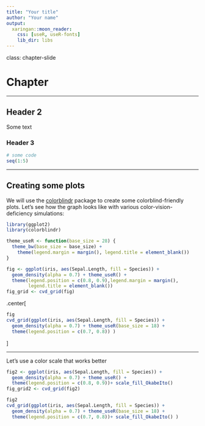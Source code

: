 ```yaml
---
title: "Your title"
author: "Your name"
output:
  xaringan::moon_reader:
    css: [useR, useR-fonts]
    lib_dir: libs
---
```


class: chapter-slide

# Chapter

---

## Header 2

Some text

### Header 3

```r
# some code
seq(1:5)
```

---

## Creating some plots

We will use the [colorblindr](https://github.com/clauswilke/colorblindr) package to create some colorblind-friendly plots. 
Let's see how the graph looks like with various color-vision-deficiency simulations:

```r
library(ggplot2)
library(colorblindr)

theme_useR <- function(base_size = 28) {
  theme_bw(base_size = base_size) + 
    theme(legend.margin = margin(), legend.title = element_blank())
}
```

```r
fig <- ggplot(iris, aes(Sepal.Length, fill = Species)) + 
  geom_density(alpha = 0.7) + theme_useR() + 
  theme(legend.position = c(0.8, 0.9),legend.margin = margin(),
        legend.title = element_blank()) 
fig_grid <- cvd_grid(fig)
```

.center[
```r
fig
cvd_grid(ggplot(iris, aes(Sepal.Length, fill = Species)) + 
  geom_density(alpha = 0.7) + theme_useR(base_size = 18) + 
  theme(legend.position = c(0.7, 0.8)) )

```
]

---

Let's use a color scale that works better


```r
fig2 <- ggplot(iris, aes(Sepal.Length, fill = Species)) + 
  geom_density(alpha = 0.7) + theme_useR() + 
  theme(legend.position = c(0.8, 0.9))+ scale_fill_OkabeIto()
fig_grid2 <- cvd_grid(fig2)
```


```r
fig2
cvd_grid(ggplot(iris, aes(Sepal.Length, fill = Species)) + 
  geom_density(alpha = 0.7) + theme_useR(base_size = 18) + 
  theme(legend.position = c(0.7, 0.8))+ scale_fill_OkabeIto() ) 
```

